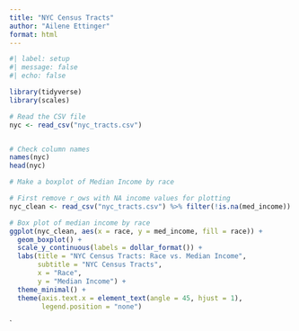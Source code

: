 ```yaml
---
title: "NYC Census Tracts"
author: "Ailene Ettinger"
format: html
---
```


```r
#| label: setup
#| message: false
#| echo: false

library(tidyverse)
library(scales)

# Read the CSV file
nyc <- read_csv("nyc_tracts.csv")


# Check column names
names(nyc)
head(nyc)

# Make a boxplot of Median Income by race

# First remove r_ows with NA income values for plotting
nyc_clean <- read_csv("nyc_tracts.csv") %>% filter(!is.na(med_income))

# Box plot of median income by race
ggplot(nyc_clean, aes(x = race, y = med_income, fill = race)) +
  geom_boxplot() +
  scale_y_continuous(labels = dollar_format()) +
  labs(title = "NYC Census Tracts: Race vs. Median Income",
       subtitle = "NYC Census Tracts",
       x = "Race",
       y = "Median Income") +
  theme_minimal() +
  theme(axis.text.x = element_text(angle = 45, hjust = 1),
        legend.position = "none")

```
`